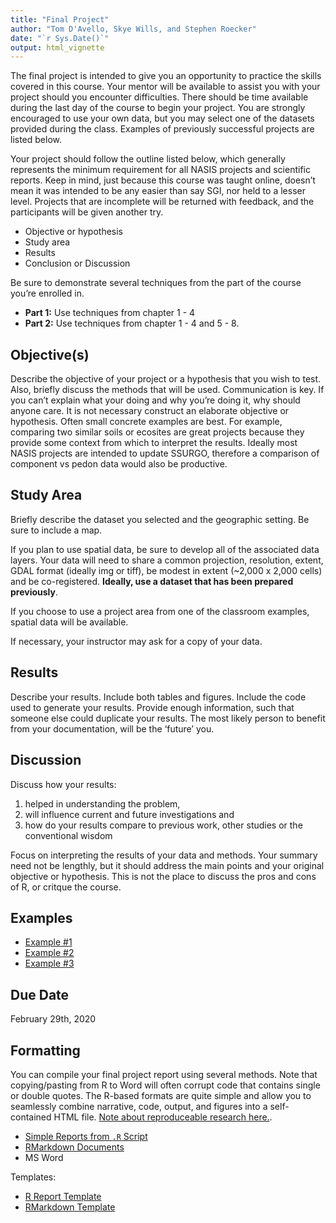 ---
title: "Final Project"
author: "Tom D'Avello, Skye Wills, and Stephen Roecker"
date: "`r Sys.Date()`"
output: html_vignette
---


The final project is intended to give you an opportunity to practice the skills covered in this course. Your mentor will be available to assist you with your project should you encounter difficulties. There should be time available during the last day of the course to begin your project. You are strongly encouraged to use your own data, but you may select one of the datasets provided during the class. Examples of previously successful projects are listed below.

Your project should follow the outline listed below, which generally represents the minimum requirement for all NASIS projects and scientific reports. Keep in mind, just because this course was taught online, doesn't mean it was intended to be any easier than say SGI, nor held to a lesser level. Projects that are incomplete will be returned with feedback, and the participants will be given another try.

- Objective or hypothesis
- Study area
- Results
- Conclusion or Discussion

Be sure to demonstrate several techniques from the part of the course you're enrolled in.

  * __Part 1:__ Use techniques from chapter 1 - 4
  * __Part 2:__ Use techniques from chapter 1 - 4 and 5 - 8. 
  

## Objective(s)

Describe the objective of your project or a hypothesis that you wish to test. Also, briefly discuss the methods that will be used. Communication is key. If you can't explain what your doing and why you're doing it, why should anyone care. It is not necessary construct an elaborate objective or hypothesis. Often small concrete examples are best. For example, comparing two similar soils or ecosites are great projects because they provide some context from which to interpret the results. Ideally most NASIS projects are intended to update SSURGO, therefore a comparison of component vs pedon data would also be productive.


## Study Area

Briefly describe the dataset you selected and the geographic setting. Be sure to include a map. 

If you plan to use spatial data, be sure to develop all of the associated data layers. Your data will need to share a common projection, resolution, extent, GDAL format (ideally img or tiff), be modest in extent (~2,000 x 2,000 cells) and be co-registered. **Ideally, use a dataset that has been prepared previously**.

If you choose to use a project area from one of the classroom examples, spatial data will be available.

If necessary, your instructor may ask for a copy of your data.


## Results

Describe your results. Include both tables and figures. Include the code used to generate your results. Provide enough information, such that someone else could duplicate your results. The most likely person to benefit from your documentation, will be the 'future' you.


## Discussion

Discuss how your results: 

   1. helped in understanding the problem,
   2. will influence current and future investigations and
   3. how do your results compare to previous work, other studies or the conventional wisdom

Focus on interpreting the results of your data and methods. Your summary need not be lengthly, but it should address the main points and your original objective or hypothesis. This is not the place to discuss the pros and cons of R, or critque the course.


## Examples

- [Example #1](http://ncss-tech.github.io/stats_for_soil_survey/chapters/10_final_project/examples/Stats_Part_1_Final_Project_-__Staggs.html)
- [Example #2](https://github.com/ncss-tech/stats_for_soil_survey/raw/master/chapters/10_final_project/examples/Statistics%20Final%20Project.docx)
- [Example #3](http://ncss-tech.github.io/stats_for_soil_survey/chapters/10_final_project/examples/Ecological_Site_Differentiation.html
)


## Due Date

February 29th, 2020


## Formatting

You can compile your final project report using several methods. Note that copying/pasting from R to Word will often corrupt code that contains single or double quotes. The R-based formats are quite simple and allow you to seamlessly combine narrative, code, output, and figures into a self-contained HTML file. [Note about reproduceable research here.](https://www.nature.com/articles/s41559-017-0160).

   * [Simple Reports from `.R` Script](https://rmarkdown.rstudio.com/articles_report_from_r_script.html)
   * [RMarkdown Documents](https://rmarkdown.rstudio.com/html_document_format.html)
   * MS Word
   
Templates:

   * [R Report Template](https://raw.githubusercontent.com/ncss-tech/stats_for_soil_survey/master/chapters/10_final_project/final-project-example.R)
   * [RMarkdown Template](https://raw.githubusercontent.com/ncss-tech/stats_for_soil_survey/master/chapters/10_final_project/final-project-example.Rmd)
   

  


